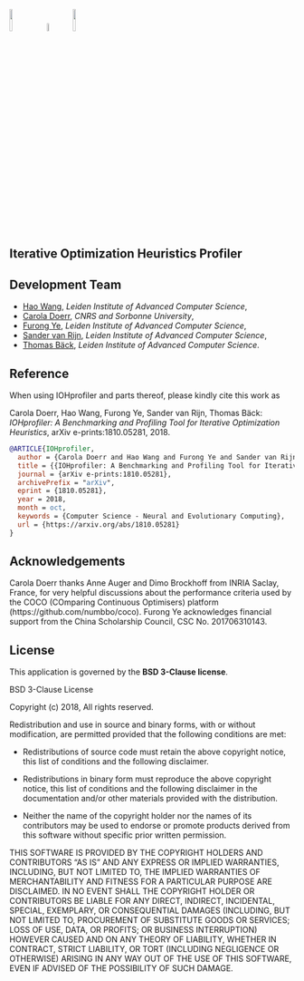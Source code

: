 <img src="../logo/leiden.png" style="width:10%"> &nbsp;&nbsp;
<img src="../logo/CNRS.gif" style="width:6%"> &nbsp;&nbsp;
<img src="../logo/SU.jpg" style="width:10%">

## Iterative Optimization Heuristics Profiler

## Development Team
* [Hao Wang](https://www.universiteitleiden.nl/en/staffmembers/hao-wang#tab-1), <i>Leiden Institute of Advanced Computer Science</i>,
* [Carola Doerr](http://www-desir.lip6.fr/~doerr/), <i>CNRS and Sorbonne University</i>, 
* [Furong Ye](https://www.universiteitleiden.nl/en/staffmembers/furong-ye#tab-1), <i>Leiden Institute of Advanced Computer Science</i>,
* [Sander van Rijn](https://www.universiteitleiden.nl/en/staffmembers/sander-van-rijn#tab-1), <i>Leiden Institute of Advanced Computer Science</i>,
* [Thomas Bäck](https://www.universiteitleiden.nl/en/staffmembers/thomas-back#tab-1), <i>Leiden Institute of Advanced Computer Science</i>.

## Reference
When using IOHprofiler and parts thereof, please kindly cite this work as

Carola Doerr, Hao Wang, Furong Ye, Sander van Rijn, Thomas Bäck: <i>IOHprofiler: A Benchmarking and Profiling Tool for Iterative Optimization Heuristics</i>, arXiv e-prints:1810.05281, 2018.

```bibtex
@ARTICLE{IOHprofiler,
  author = {Carola Doerr and Hao Wang and Furong Ye and Sander van Rijn and Thomas B{\"a}ck},
  title = {{IOHprofiler: A Benchmarking and Profiling Tool for Iterative Optimization Heuristics}},
  journal = {arXiv e-prints:1810.05281},
  archivePrefix = "arXiv",
  eprint = {1810.05281},
  year = 2018,
  month = oct,
  keywords = {Computer Science - Neural and Evolutionary Computing},
  url = {https://arxiv.org/abs/1810.05281}
}
```


## Acknowledgements

Carola Doerr thanks Anne Auger and Dimo Brockhoff from INRIA Saclay, France, for very helpful discussions about the performance criteria used by the COCO (COmparing Continuous Optimisers) platform (https://github.com/numbbo/coco). Furong Ye acknowledges financial support from the China Scholarship Council, CSC No. 201706310143.

## License
This application is governed by the __BSD 3-Clause license__. 

BSD 3-Clause License

Copyright (c) 2018, 
All rights reserved.

Redistribution and use in source and binary forms, with or without
modification, are permitted provided that the following conditions are met:

* Redistributions of source code must retain the above copyright notice, this
  list of conditions and the following disclaimer.

* Redistributions in binary form must reproduce the above copyright notice,
  this list of conditions and the following disclaimer in the documentation
  and/or other materials provided with the distribution.

* Neither the name of the copyright holder nor the names of its
  contributors may be used to endorse or promote products derived from
  this software without specific prior written permission.

THIS SOFTWARE IS PROVIDED BY THE COPYRIGHT HOLDERS AND CONTRIBUTORS "AS IS"
AND ANY EXPRESS OR IMPLIED WARRANTIES, INCLUDING, BUT NOT LIMITED TO, THE
IMPLIED WARRANTIES OF MERCHANTABILITY AND FITNESS FOR A PARTICULAR PURPOSE ARE
DISCLAIMED. IN NO EVENT SHALL THE COPYRIGHT HOLDER OR CONTRIBUTORS BE LIABLE
FOR ANY DIRECT, INDIRECT, INCIDENTAL, SPECIAL, EXEMPLARY, OR CONSEQUENTIAL
DAMAGES (INCLUDING, BUT NOT LIMITED TO, PROCUREMENT OF SUBSTITUTE GOODS OR
SERVICES; LOSS OF USE, DATA, OR PROFITS; OR BUSINESS INTERRUPTION) HOWEVER
CAUSED AND ON ANY THEORY OF LIABILITY, WHETHER IN CONTRACT, STRICT LIABILITY,
OR TORT (INCLUDING NEGLIGENCE OR OTHERWISE) ARISING IN ANY WAY OUT OF THE USE
OF THIS SOFTWARE, EVEN IF ADVISED OF THE POSSIBILITY OF SUCH DAMAGE.


